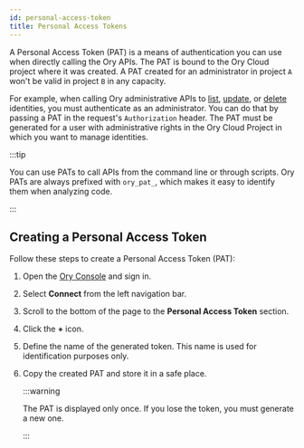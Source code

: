 ```yaml
---
id: personal-access-token
title: Personal Access Tokens
---
```


A Personal Access Token (PAT) is a means of authentication you can use when directly calling the Ory APIs. The PAT is bound to the
Ory Cloud project where it was created. A PAT created for an administrator in project `A` won't be valid in project `B` in any
capacity.

For example, when calling Ory administrative APIs to [list](../cli/ory-identities-list.md),
[update](../cli/ory-identities-get.md), or [delete](../cli/ory-identities-delete.md) identities, you must authenticate as an
administrator. You can do that by passing a PAT in the request's `Authorization` header. The PAT must be generated for a user with
administrative rights in the Ory Cloud Project in which you want to manage identities.

:::tip

You can use PATs to call APIs from the command line or through scripts. Ory PATs are always prefixed with `ory_pat_`, which makes
it easy to identify them when analyzing code.

:::

## Creating a Personal Access Token

Follow these steps to create a Personal Access Token (PAT):

1. Open the [Ory Console](https://console.ory.sh/) and sign in.
2. Select **Connect** from the left navigation bar.
3. Scroll to the bottom of the page to the **Personal Access Token** section.
4. Click the **+** icon.
5. Define the name of the generated token. This name is used for identification purposes only.
6. Copy the created PAT and store it in a safe place.

   :::warning

   The PAT is displayed only once. If you lose the token, you must generate a new one.

   :::
